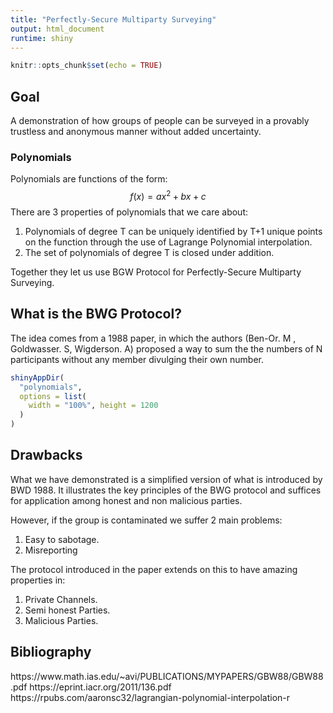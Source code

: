 ```yaml
---
title: "Perfectly-Secure Multiparty Surveying"
output: html_document
runtime: shiny
---
```


```r
knitr::opts_chunk$set(echo = TRUE)
```

## Goal

A demonstration of how groups of people can be surveyed in a provably trustless and anonymous manner without added uncertainty.

### Polynomials

Polynomials are functions of the form:
$$f(x) = ax^2 +bx+c$$
There are 3 properties of polynomials that we care about:

1. Polynomials of degree T can be uniquely identified by T+1 unique points on the function through the use of Lagrange Polynomial interpolation.
2. The set of polynomials of degree T is closed under addition.

Together they let us use BGW Protocol for Perfectly-Secure Multiparty Surveying.
 
## What is the BWG Protocol?

The idea comes from a 1988 paper, in which the authors (Ben-Or. M , Goldwasser. S, Wigderson. A) proposed a way to sum the the numbers of N participants without any member divulging their own number. 



```r
shinyAppDir(
  "polynomials",
  options = list(
    width = "100%", height = 1200
  )
)
```

## Drawbacks
What we have demonstrated is a simplified version of what is introduced by BWD 1988. It illustrates the key principles of the BWG protocol and suffices for application among honest and non malicious parties.

However, if the group is contaminated we suffer 2 main problems:

1. Easy to sabotage. 
2. Misreporting


The protocol introduced in the paper extends on this to have amazing properties in:

1. Private Channels.
2. Semi honest Parties.
3. Malicious Parties.


## Bibliography

https://www.math.ias.edu/~avi/PUBLICATIONS/MYPAPERS/GBW88/GBW88.pdf
https://eprint.iacr.org/2011/136.pdf
https://rpubs.com/aaronsc32/lagrangian-polynomial-interpolation-r


